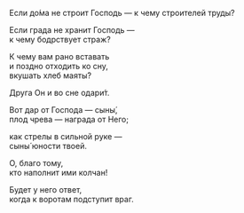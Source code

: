Если до́ма не строит Господь — 
к чему строителей труды?

Если града не хранит Господь —  
к чему бодрствует страж?

К чему вам рано вставать  
и поздно отходить ко сну,  
вкушать хлеб маяты́?

Друга Он и во сне одари́т.

Вот дар от Господа — сыны́,  
плод чрева — награда от Него;

как стрелы в сильной руке —  
сыны́ юности твоей.

О, благо тому,  
кто наполнит ими колчан!

Будет у него ответ,  
когда к воротам подступит враг.
